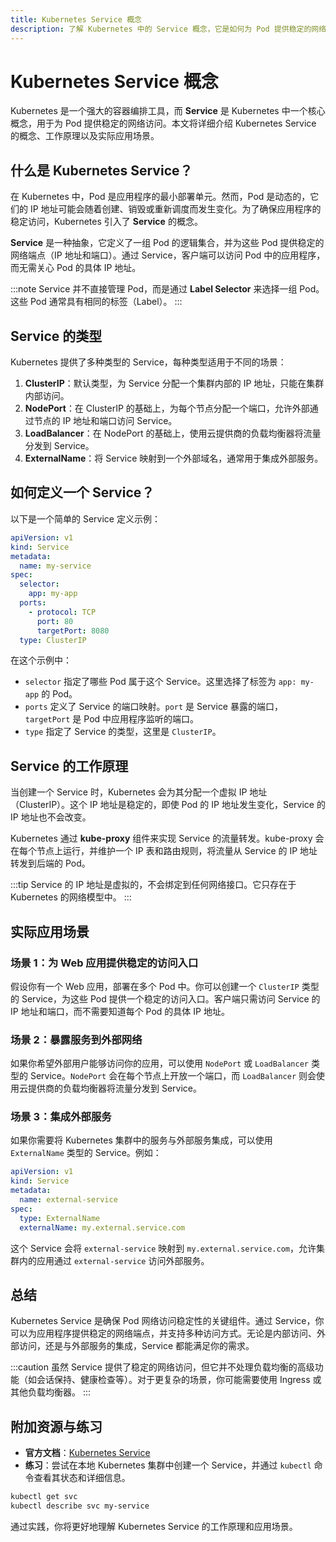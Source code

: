 ```yaml
---
title: Kubernetes Service 概念
description: 了解 Kubernetes 中的 Service 概念，它是如何为 Pod 提供稳定的网络访问的，以及它的实际应用场景。
---
```


# Kubernetes Service 概念

Kubernetes 是一个强大的容器编排工具，而 **Service** 是 Kubernetes 中一个核心概念，用于为 Pod 提供稳定的网络访问。本文将详细介绍 Kubernetes Service 的概念、工作原理以及实际应用场景。

## 什么是 Kubernetes Service？

在 Kubernetes 中，Pod 是应用程序的最小部署单元。然而，Pod 是动态的，它们的 IP 地址可能会随着创建、销毁或重新调度而发生变化。为了确保应用程序的稳定访问，Kubernetes 引入了 **Service** 的概念。

**Service** 是一种抽象，它定义了一组 Pod 的逻辑集合，并为这些 Pod 提供稳定的网络端点（IP 地址和端口）。通过 Service，客户端可以访问 Pod 中的应用程序，而无需关心 Pod 的具体 IP 地址。

:::note
Service 并不直接管理 Pod，而是通过 **Label Selector** 来选择一组 Pod。这些 Pod 通常具有相同的标签（Label）。
:::

## Service 的类型

Kubernetes 提供了多种类型的 Service，每种类型适用于不同的场景：

1. **ClusterIP**：默认类型，为 Service 分配一个集群内部的 IP 地址，只能在集群内部访问。
2. **NodePort**：在 ClusterIP 的基础上，为每个节点分配一个端口，允许外部通过节点的 IP 地址和端口访问 Service。
3. **LoadBalancer**：在 NodePort 的基础上，使用云提供商的负载均衡器将流量分发到 Service。
4. **ExternalName**：将 Service 映射到一个外部域名，通常用于集成外部服务。

## 如何定义一个 Service？

以下是一个简单的 Service 定义示例：

```yaml
apiVersion: v1
kind: Service
metadata:
  name: my-service
spec:
  selector:
    app: my-app
  ports:
    - protocol: TCP
      port: 80
      targetPort: 8080
  type: ClusterIP
```

在这个示例中：

- `selector` 指定了哪些 Pod 属于这个 Service。这里选择了标签为 `app: my-app` 的 Pod。
- `ports` 定义了 Service 的端口映射。`port` 是 Service 暴露的端口，`targetPort` 是 Pod 中应用程序监听的端口。
- `type` 指定了 Service 的类型，这里是 `ClusterIP`。

## Service 的工作原理

当创建一个 Service 时，Kubernetes 会为其分配一个虚拟 IP 地址（ClusterIP）。这个 IP 地址是稳定的，即使 Pod 的 IP 地址发生变化，Service 的 IP 地址也不会改变。

Kubernetes 通过 **kube-proxy** 组件来实现 Service 的流量转发。kube-proxy 会在每个节点上运行，并维护一个 IP 表和路由规则，将流量从 Service 的 IP 地址转发到后端的 Pod。

:::tip
Service 的 IP 地址是虚拟的，不会绑定到任何网络接口。它只存在于 Kubernetes 的网络模型中。
:::

## 实际应用场景

### 场景 1：为 Web 应用提供稳定的访问入口

假设你有一个 Web 应用，部署在多个 Pod 中。你可以创建一个 `ClusterIP` 类型的 Service，为这些 Pod 提供一个稳定的访问入口。客户端只需访问 Service 的 IP 地址和端口，而不需要知道每个 Pod 的具体 IP 地址。

### 场景 2：暴露服务到外部网络

如果你希望外部用户能够访问你的应用，可以使用 `NodePort` 或 `LoadBalancer` 类型的 Service。`NodePort` 会在每个节点上开放一个端口，而 `LoadBalancer` 则会使用云提供商的负载均衡器将流量分发到 Service。

### 场景 3：集成外部服务

如果你需要将 Kubernetes 集群中的服务与外部服务集成，可以使用 `ExternalName` 类型的 Service。例如：

```yaml
apiVersion: v1
kind: Service
metadata:
  name: external-service
spec:
  type: ExternalName
  externalName: my.external.service.com
```

这个 Service 会将 `external-service` 映射到 `my.external.service.com`，允许集群内的应用通过 `external-service` 访问外部服务。

## 总结

Kubernetes Service 是确保 Pod 网络访问稳定性的关键组件。通过 Service，你可以为应用程序提供稳定的网络端点，并支持多种访问方式。无论是内部访问、外部访问，还是与外部服务的集成，Service 都能满足你的需求。

:::caution
虽然 Service 提供了稳定的网络访问，但它并不处理负载均衡的高级功能（如会话保持、健康检查等）。对于更复杂的场景，你可能需要使用 Ingress 或其他负载均衡器。
:::

## 附加资源与练习

- **官方文档**：[Kubernetes Service](https://kubernetes.io/docs/concepts/services-networking/service/)
- **练习**：尝试在本地 Kubernetes 集群中创建一个 Service，并通过 `kubectl` 命令查看其状态和详细信息。

```bash
kubectl get svc
kubectl describe svc my-service
```

通过实践，你将更好地理解 Kubernetes Service 的工作原理和应用场景。